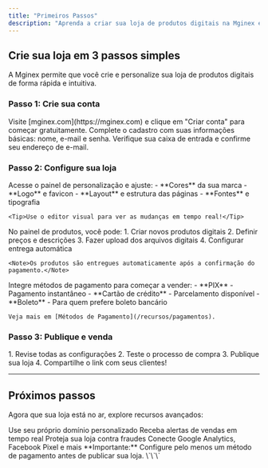 ```yaml
---
title: "Primeiros Passos"
description: "Aprenda a criar sua loja de produtos digitais na Mginex em minutos"
---
```


## Crie sua loja em 3 passos simples

A Mginex permite que você crie e personalize sua loja de produtos digitais de forma rápida e intuitiva.

### Passo 1: Crie sua conta

<Steps>
  <Step title="Acesse a plataforma">
    Visite [mginex.com](https://mginex.com) e clique em "Criar conta" para começar gratuitamente.
  </Step>
  <Step title="Preencha seus dados">
    Complete o cadastro com suas informações básicas: nome, e-mail e senha.
  </Step>
  <Step title="Confirme seu e-mail">
    Verifique sua caixa de entrada e confirme seu endereço de e-mail.
  </Step>
</Steps>

### Passo 2: Configure sua loja

<AccordionGroup>
  <Accordion icon="store" title="Personalize o visual">
    Acesse o painel de personalização e ajuste:
    - **Cores** da sua marca
    - **Logo** e favicon
    - **Layout** e estrutura das páginas
    - **Fontes** e tipografia
    
    <Tip>Use o editor visual para ver as mudanças em tempo real!</Tip>
  </Accordion>
  
  <Accordion icon="box" title="Adicione seus produtos">
    No painel de produtos, você pode:
    1. Criar novos produtos digitais
    2. Definir preços e descrições
    3. Fazer upload dos arquivos digitais
    4. Configurar entrega automática
    
    <Note>Os produtos são entregues automaticamente após a confirmação do pagamento.</Note>
  </Accordion>
  
  <Accordion icon="credit-card" title="Configure pagamentos">
    Integre métodos de pagamento para começar a vender:
    - **PIX** - Pagamento instantâneo
    - **Cartão de crédito** - Parcelamento disponível
    - **Boleto** - Para quem prefere boleto bancário
    
    Veja mais em [Métodos de Pagamento](/recursos/pagamentos).
  </Accordion>
</AccordionGroup>

### Passo 3: Publique e venda

<Accordion icon="rocket" title="Coloque sua loja no ar">
  1. Revise todas as configurações
  2. Teste o processo de compra
  3. Publique sua loja
  4. Compartilhe o link com seus clientes!
</Accordion>

---

## Próximos passos

Agora que sua loja está no ar, explore recursos avançados:

<CardGroup cols={2}>
  <Card title="Conecte seu domínio" icon="globe" href="/recursos/dominio">
    Use seu próprio domínio personalizado
  </Card>
  
  <Card title="Configure notificações" icon="bell" href="/recursos/notificacoes">
    Receba alertas de vendas em tempo real
  </Card>
  
  <Card title="Ative anti-fraude" icon="shield" href="/recursos/anti-fraude">
    Proteja sua loja contra fraudes
  </Card>
  
  <Card title="Integre ferramentas" icon="plug" href="/integracoes/google-analytics">
    Conecte Google Analytics, Facebook Pixel e mais
  </Card>
</CardGroup>

<Warning>
  **Importante:** Configure pelo menos um método de pagamento antes de publicar sua loja.
</Warning>
\`\`\`
